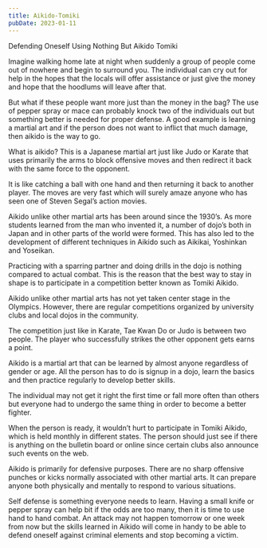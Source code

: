 ```yaml
---
title: Aikido-Tomiki
pubDate: 2023-01-11
---
```


Defending Oneself Using Nothing But Aikido Tomiki

Imagine walking home late at night when suddenly a group of people come out of nowhere and begin to surround you. The individual can cry out for help in the hopes that the locals will offer assistance or just give the money and hope that the hoodlums will leave after that. 

But what if these people want more just than the money in the bag? The use of pepper spray or mace can probably knock two of the individuals out but something better is needed for proper defense. A good example is learning a martial art and if the person does not want to inflict that much damage, then aikido is the way to go.

What is aikido? This is a Japanese martial art just like Judo or Karate that uses primarily the arms to block offensive moves and then redirect it back with the same force to the opponent. 

It is like catching a ball with one hand and then returning it back to another player. The moves are very fast which will surely amaze anyone who has seen one of Steven Segal’s action movies. 

Aikido unlike other martial arts has been around since the 1930’s. As more students learned from the man who invented it, a number of dojo’s both in Japan and in other parts of the world were formed. This has also led to the development of different techniques in Aikido such as Aikikai, Yoshinkan and Yoseikan. 

Practicing with a sparring partner and doing drills in the dojo is nothing compared to actual combat. This is the reason that the best way to stay in shape is to participate in a competition better known as Tomiki Aikido.      

Aikido unlike other martial arts has not yet taken center stage in the Olympics. However, there are regular competitions organized by university clubs and local dojos in the community. 

The competition just like in Karate, Tae Kwan Do or Judo is between two people. The player who successfully strikes the other opponent gets earns a point.

Aikido is a martial art that can be learned by almost anyone regardless of gender or age. All the person has to do is signup in a dojo, learn the basics and then practice regularly to develop better skills.

The individual may not get it right the first time or fall more often than others but everyone had to undergo the same thing in order to become a better fighter. 

When the person is ready, it wouldn’t hurt to participate in Tomiki Aikido, which is held monthly in different states. The person should just see if there is anything on the bulletin board or online since certain clubs also announce such events on the web. 

Aikido is primarily for defensive purposes. There are no sharp offensive punches or kicks normally associated with other martial arts. It can prepare anyone both physically and mentally to respond to various situations.  

Self defense is something everyone needs to learn. Having a small knife or pepper spray can help bit if the odds are too many, then it is time to use hand to hand combat. An attack may not happen tomorrow or one week from now but the skills learned in Aikido will come in handy to be able to defend oneself against criminal elements and stop becoming a victim.
